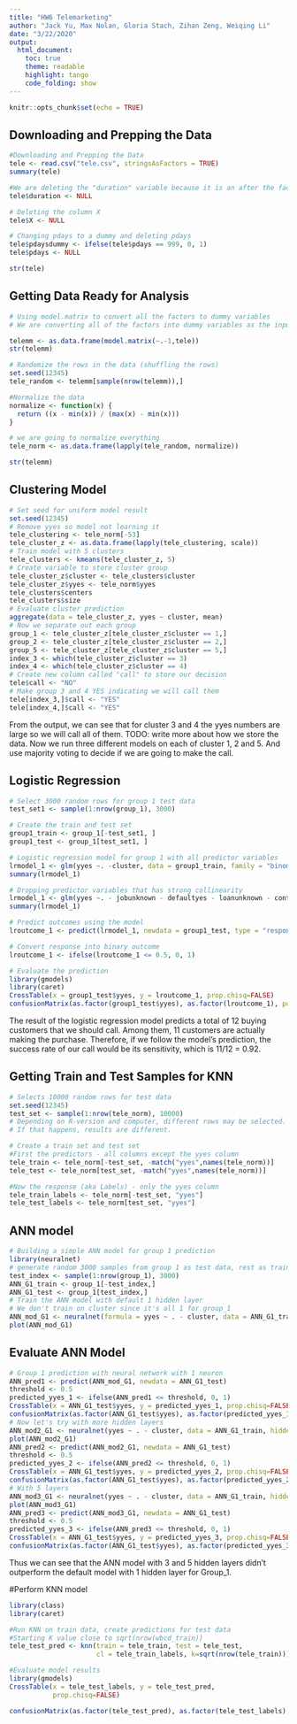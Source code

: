 ---
title: "HW6 Telemarketing"
author: "Jack Yu, Max Nolan, Gloria Stach, Zihan Zeng, Weiqing Li"
date: "3/22/2020"
output:
  html_document:
    toc: true
    theme: readable
    highlight: tango
    code_folding: show
---

```{r setup, include=FALSE}
knitr::opts_chunk$set(echo = TRUE)
```

## Downloading and Prepping the Data

```{r}
#Downloading and Prepping the Data
tele <- read.csv("tele.csv", stringsAsFactors = TRUE)
summary(tele)

#We are deleting the "duration" variable because it is an after the fact measurement. We only should be using variables that we know before the call
tele$duration <- NULL

# Deleting the column X
tele$X <- NULL

# Changing pdays to a dummy and deleting pdays
tele$pdaysdummy <- ifelse(tele$pdays == 999, 0, 1)
tele$pdays <- NULL

str(tele)
```

## Getting Data Ready for Analysis

```{r, cache=TRUE}
# Using model.matrix to convert all the factors to dummy variables
# We are converting all of the factors into dummy variables as the input into knn has to be numeric

telemm <- as.data.frame(model.matrix(~.-1,tele))
str(telemm)

# Randomize the rows in the data (shuffling the rows)
set.seed(12345)
tele_random <- telemm[sample(nrow(telemm)),]

#Normalize the data
normalize <- function(x) {
  return ((x - min(x)) / (max(x) - min(x)))
}

# we are going to normalize everything 
tele_norm <- as.data.frame(lapply(tele_random, normalize))

str(telemm)
```

## Clustering Model

```{r}
# Set seed for uniform model result
set.seed(12345)
# Remove yyes so model not learning it
tele_clustering <- tele_norm[-53]
tele_cluster_z <- as.data.frame(lapply(tele_clustering, scale))
# Train model with 5 clusters
tele_clusters <- kmeans(tele_cluster_z, 5)
# Create variable to store cluster group
tele_cluster_z$cluster <- tele_clusters$cluster
tele_cluster_z$yyes <- tele_norm$yyes
tele_clusters$centers
tele_clusters$size
# Evaluate cluster prediction
aggregate(data = tele_cluster_z, yyes ~ cluster, mean)
# Now we separate out each group
group_1 <- tele_cluster_z[tele_cluster_z$cluster == 1,]
group_2 <- tele_cluster_z[tele_cluster_z$cluster == 2,]
group_5 <- tele_cluster_z[tele_cluster_z$cluster == 5,]
index_3 <- which(tele_cluster_z$cluster == 3)
index_4 <- which(tele_cluster_z$cluster == 4)
# Create new column called "call" to store our decision
tele$call <- "NO"
# Make group 3 and 4 YES indicating we will call them
tele[index_3,]$call <- "YES"
tele[index_4,]$call <- "YES"
```

From the output, we can see that for cluster 3 and 4 the yyes numbers are large so we will call all of them. TODO: write more about how we store the data. Now we run three different models on each of cluster 1, 2 and 5. And use majority voting to decide if we are going to make the call.

## Logistic Regression

```{r}
# Select 3000 random rows for group 1 test data
test_set1 <- sample(1:nrow(group_1), 3000)

# Create the train and test set
group1_train <- group_1[-test_set1, ]
group1_test <- group_1[test_set1, ]

# Logistic regression model for group 1 with all predictor variables
lrmodel_1 <- glm(yyes ~. -cluster, data = group1_train, family = "binomial")
summary(lrmodel_1)

# Dropping predictor variables that has strong collinearity
lrmodel_1 <- glm(yyes ~. - jobunknown - defaultyes - loanunknown - contacttelephone - monthmar - monthsep - monthdec - monthnov - monthoct - poutcomenonexistent - poutcomesuccess - cons.conf.idx - nr.employed - pdaysdummy - cluster - emp.var.rate - cons.price.idx, data = group_1, family = "binomial")
summary(lrmodel_1)

# Predict outcomes using the model
lroutcome_1 <- predict(lrmodel_1, newdata = group1_test, type = "response")

# Convert response into binary outcome
lroutcome_1 <- ifelse(lroutcome_1 <= 0.5, 0, 1)

# Evaluate the prediction
library(gmodels)
library(caret)
CrossTable(x = group1_test$yyes, y = lroutcome_1, prop.chisq=FALSE)
confusionMatrix(as.factor(group1_test$yyes), as.factor(lroutcome_1), positive = "1")
```

The result of the logistic regression model predicts a total of 12 buying customers that we should call. Among them, 11 customers are actually making the purchase. Therefore, if we follow the model's prediction, the success rate of our call would be its sensitivity, which is 11/12 = 0.92. 

## Getting Train and Test Samples for KNN

```{r}
# Selects 10000 random rows for test data
set.seed(12345)
test_set <- sample(1:nrow(tele_norm), 10000) 
# Depending on R-version and computer, different rows may be selected. 
# If that happens, results are different. 

# Create a train set and test set
#First the predictors - all columns except the yyes column
tele_train <- tele_norm[-test_set, -match("yyes",names(tele_norm))]
tele_test <- tele_norm[test_set, -match("yyes",names(tele_norm))]

#Now the response (aka Labels) - only the yyes column
tele_train_labels <- tele_norm[-test_set, "yyes"]
tele_test_labels <- tele_norm[test_set, "yyes"]
```


## ANN model

```{r, cache=TRUE}
# Building a simple ANN model for group 1 prediction
library(neuralnet)
# generate random 3000 samples from group 1 as test data, rest as train data
test_index <- sample(1:nrow(group_1), 3000)
ANN_G1_train <- group_1[-test_index,]
ANN_G1_test <- group_1[test_index,]
# Train the ANN model with default 1 hidden layer
# We don't train on cluster since it's all 1 for group_1
ANN_mod_G1 <- neuralnet(formula = yyes ~ . - cluster, data = ANN_G1_train)
plot(ANN_mod_G1)
```

## Evaluate ANN Model

```{r, cache=TRUE}
# Group 1 prediction with neural network with 1 neuron
ANN_pred1 <- predict(ANN_mod_G1, newdata = ANN_G1_test)
threshold <- 0.5
predicted_yyes_1 <- ifelse(ANN_pred1 <= threshold, 0, 1)
CrossTable(x = ANN_G1_test$yyes, y = predicted_yyes_1, prop.chisq=FALSE)
confusionMatrix(as.factor(ANN_G1_test$yyes), as.factor(predicted_yyes_1), positive = "1")
# Now let's try with more hidden layers
ANN_mod2_G1 <- neuralnet(yyes ~ . - cluster, data = ANN_G1_train, hidden = 3)
plot(ANN_mod2_G1)
ANN_pred2 <- predict(ANN_mod2_G1, newdata = ANN_G1_test)
threshold <- 0.5
predicted_yyes_2 <- ifelse(ANN_pred2 <= threshold, 0, 1)
CrossTable(x = ANN_G1_test$yyes, y = predicted_yyes_2, prop.chisq=FALSE)
confusionMatrix(as.factor(ANN_G1_test$yyes), as.factor(predicted_yyes_2), positive = "1")
# With 5 layers
ANN_mod3_G1 <- neuralnet(yyes ~ . - cluster, data = ANN_G1_train, hidden = 5)
plot(ANN_mod3_G1)
ANN_pred3 <- predict(ANN_mod3_G1, newdata = ANN_G1_test)
threshold <- 0.5
predicted_yyes_3 <- ifelse(ANN_pred3 <= threshold, 0, 1)
CrossTable(x = ANN_G1_test$yyes, y = predicted_yyes_3, prop.chisq=FALSE)
confusionMatrix(as.factor(ANN_G1_test$yyes), as.factor(predicted_yyes_3), positive = "1")
```

Thus we can see that the ANN model with 3 and 5 hidden layers didn't outperform the default model with 1 hidden layer for Group_1.

#Perform KNN model
```{r}
library(class)
library(caret)

#Run KNN on train data, create predictions for test data
#Starting K value close to sqrt(nrow(wbcd_train))
tele_test_pred <- knn(train = tele_train, test = tele_test,
                      cl = tele_train_labels, k=sqrt(nrow(tele_train)))

#Evaluate model results
library(gmodels)
CrossTable(x = tele_test_labels, y = tele_test_pred, 
           prop.chisq=FALSE)

confusionMatrix(as.factor(tele_test_pred), as.factor(tele_test_labels), positive = "1")
```

